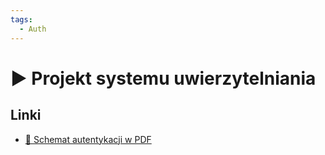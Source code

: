 ```yaml
---
tags:
  - Auth
---
```



# ▶️ Projekt systemu uwierzytelniania

<YouTubePlayer videoId="q0t4CN-4VH8" />

## Linki

- [📄 Schemat autentykacji w PDF](/download/schemat-autentykacji.pdf)
